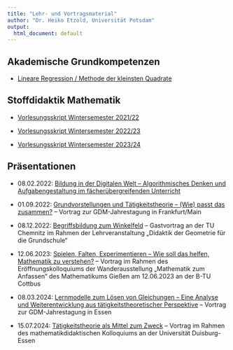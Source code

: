 ```yaml
---
title: "Lehr- und Vortragsmaterial"
author: "Dr. Heiko Etzold, Universität Potsdam"
output:
  html_document: default
---
```


## Akademische Grundkompetenzen

* [Lineare Regression / Methode der kleinsten Quadrate](linReg/linReg.html)

## Stoffdidaktik Mathematik

* [Vorlesungsskript Wintersemester 2021/22](https://stoffdidaktik.heiko-etzold.de/2021)

* [Vorlesungsskript Wintersemester 2022/23](https://stoffdidaktik.heiko-etzold.de/2022)

* [Vorlesungsskript Wintersemester 2023/24](https://stoffdidaktik.heiko-etzold.de)

## Präsentationen

* 08.02.2022: [Bildung in der Digitalen Welt -- Algorithmisches Denken und Aufgabengestaltung im fächerübergreifenden Unterricht](praesis/2022-02-08-Etzold-AlgorithmenAufgaben.pdf)

* 01.09.2022: [Grundvorstellungen und Tätigkeitstheorie -- (Wie) passt das zusammen?](praesis/2022-09-01-Etzold-TaetigkeitstheorieGrundvorstellung.pdf) -- Vortrag zur GDM-Jahrestagung in Frankfurt/Main

* 08.12.2022: [Begriffsbildung zum Winkelfeld](praesis/2022-12-08-Etzold-Winkel.pdf) -- Gastvortrag an der TU Chemnitz im Rahmen der Lehrveranstaltung „Didaktik der Geometrie für die Grundschule“

* 12.06.2023: [Spielen, Falten, Experimentieren -- Wie soll das helfen, Mathematik zu verstehen?](praesis/2023-06-12-Etzold-SpielenFaltenExperimentieren.pdf) -- Vortrag im Rahmen des Eröffnungskolloquiums der Wanderausstellung „Mathematik zum Anfassen“ des Mathematikums Gießen am 12.06.2023 an der B-TU Cottbus

* 08.03.2024: [Lernmodelle zum Lösen von Gleichungen -- Eine Analyse und Weiterentwicklung aus tätigkeitstheoretischer Perspektive](praesis/2024-03-08-Etzold-Lernmodelle.pdf) -- Vortrag zur GDM-Jahrestagung in Essen

* 15.07.2024: [Tätigkeitstheorie als Mittel zum Zweck](praesis/2024-07-15-Etzold-Taetigkeitstheorie.pdf) -- Vortrag im Rahmen des mathematikdidaktischen Kolloquiums an der Universität Duisburg-Essen

